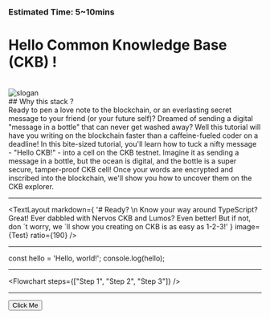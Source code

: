 
### Estimated Time: 5~10mins

# Hello Common Knowledge Base (CKB) !
<br/>
<img src={Slogan} alt="slogan" />
<br/>
## Why this <span className="text-green-600">stack</span> ?
<br/>
Ready to pen a love note to the blockchain, or an everlasting secret message to your friend (or your future self)? Dreamed of sending a digital "message in a bottle" that can never get washed away? Well this tutorial will have you writing on the blockchain faster than a caffeine-fueled coder on a deadline! In this bite-sized tutorial, you'll learn how to tuck a nifty message - "Hello CKB!" - into a cell on the CKB testnet. Imagine it as sending a message in a bottle, but the ocean is digital, and the bottle is a super secure, tamper-proof CKB cell! Once your words are encrypted and inscribed into the blockchain, we'll show you how to uncover them on the CKB explorer.

---

<TextLayout
    markdown={
        '# Ready? \n Know your way around TypeScript? Great! Ever dabbled with Nervos CKB and Lumos? Even better! But if not, don	&#180;t worry, we	&#180;ll show you creating on CKB is as easy as 1-2-3!'
    }
    image={Test}
    ratio={190}
/>

---

<CodeBlock>
    const hello = 'Hello, world!';
    console.log(hello);
</CodeBlock>

---


<Flowchart steps={["Step 1", "Step 2", "Step 3"]} />

---

<Fragment>
  <button className="bg-blue-500 hover:bg-blue-700 text-white font-bold py-2 px-4 rounded">
    Click Me
  </button>
</Fragment>
